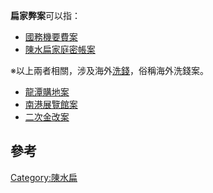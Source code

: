 '''扁家弊案'''可以指：
*[[國務機要費案|國務機要費案]]
*[[陳水扁家庭密帳案|陳水扁家庭密帳案]]
※以上兩者相關，涉及海外[[洗錢|洗錢]]，俗稱海外洗錢案。
*[[龍潭購地案|龍潭購地案]]
*[[南港展覽館案|南港展覽館案]]
*[[二次金改案|二次金改案]]

==參考==
{{reflist}}

{{Disambiguation|Cat=四字亚洲事件消歧义}}
[[Category:陳水扁|Category:陳水扁]]